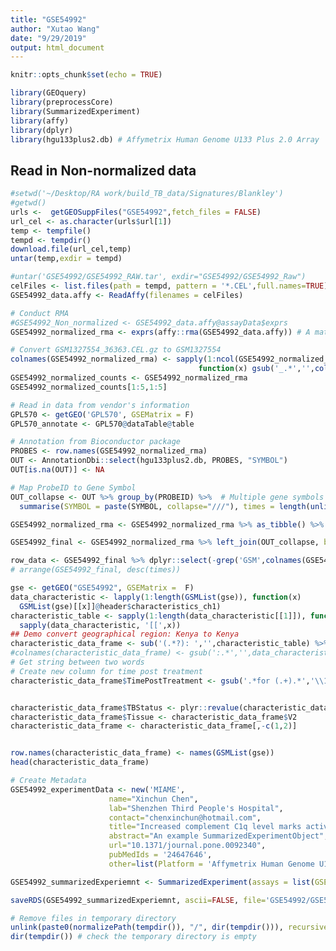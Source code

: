 ```yaml
---
title: "GSE54992"
author: "Xutao Wang"
date: "9/29/2019"
output: html_document
---
```


```r
knitr::opts_chunk$set(echo = TRUE)
```

```r
library(GEOquery)
library(preprocessCore)
library(SummarizedExperiment)
library(affy)
library(dplyr)
library(hgu133plus2.db) # Affymetrix Human Genome U133 Plus 2.0 Array
```

## Read in Non-normalized data
```r
#setwd('~/Desktop/RA work/build_TB_data/Signatures/Blankley')
#getwd()
urls <-  getGEOSuppFiles("GSE54992",fetch_files = FALSE)
url_cel <- as.character(urls$url[1])
temp <- tempfile()
tempd <- tempdir()
download.file(url_cel,temp)
untar(temp,exdir = tempd)

#untar('GSE54992/GSE54992_RAW.tar', exdir="GSE54992/GSE54992_Raw")
celFiles <- list.files(path = tempd, pattern = '*.CEL',full.names=TRUE);celFiles
GSE54992_data.affy <- ReadAffy(filenames = celFiles)

# Conduct RMA
#GSE54992_Non_normalized <- GSE54992_data.affy@assayData$exprs
GSE54992_normalized_rma <- exprs(affy::rma(GSE54992_data.affy)) # A matrix

# Convert GSM1327554_36363.CEL.gz to GSM1327554
colnames(GSE54992_normalized_rma) <- sapply(1:ncol(GSE54992_normalized_rma), 
                                          function(x) gsub('_.*','',colnames(GSE54992_normalized_rma)[x]))
GSE54992_normalized_counts <- GSE54992_normalized_rma
GSE54992_normalized_counts[1:5,1:5]
```

```r
# Read in data from vendor's information
GPL570 <- getGEO('GPL570', GSEMatrix = F)
GPL570_annotate <- GPL570@dataTable@table

# Annotation from Bioconductor package
PROBES <- row.names(GSE54992_normalized_rma) 
OUT <- AnnotationDbi::select(hgu133plus2.db, PROBES, "SYMBOL")
OUT[is.na(OUT)] <- NA

# Map ProbeID to Gene Symbol 
OUT_collapse <- OUT %>% group_by(PROBEID) %>%  # Multiple gene symbols map to the same ProbeID
  summarise(SYMBOL = paste(SYMBOL, collapse="///"), times = length(unlist(strsplit(SYMBOL, "///")))) 

GSE54992_normalized_rma <- GSE54992_normalized_rma %>% as_tibble() %>% mutate(ID_REF=row.names(GSE54992_normalized_rma))

GSE54992_final <- GSE54992_normalized_rma %>% left_join(OUT_collapse, by=c('ID_REF'='PROBEID')) %>% left_join(GPL570_annotate, by = c('ID_REF'='ID')) 

row_data <- GSE54992_final %>% dplyr::select(-grep('GSM',colnames(GSE54992_final))) %>% DataFrame()
# arrange(GSE54992_final, desc(times))
```

```r
gse <- getGEO("GSE54992", GSEMatrix =  F)
data_characteristic <- lapply(1:length(GSMList(gse)), function(x)  
  GSMList(gse)[[x]]@header$characteristics_ch1)
characteristic_table <- sapply(1:length(data_characteristic[[1]]), function(x) 
  sapply(data_characteristic, '[[',x)) 
## Demo convert geographical region: Kenya to Kenya
characteristic_data_frame <- sub('(.*?): ','',characteristic_table) %>% DataFrame()
#colnames(characteristic_data_frame) <- gsub(':.*','',data_characteristic[[1]])
# Get string between two words
# Create new column for time post treatment
characteristic_data_frame$TimePostTreatment <- gsub('.*for (.+).*','\\1',characteristic_data_frame$V1)


characteristic_data_frame$TBStatus <- plyr::revalue(characteristic_data_frame$V1,c('tuberculosis'='TB','TB patient after anti-tuberculosis treatment for 3 months'='TB_treatment','TB patient after anti-tuberculosis treatment for 6 months'='TB_treatment','latent tuberculosis infection'='latent','healthy donor'='control'))
characteristic_data_frame$Tissue <- characteristic_data_frame$V2
characteristic_data_frame <- characteristic_data_frame[,-c(1,2)]


row.names(characteristic_data_frame) <- names(GSMList(gse))
head(characteristic_data_frame)
```

```r
# Create Metadata
GSE54992_experimentData <- new('MIAME',
                      name="Xinchun Chen",
                      lab="Shenzhen Third People's Hospital",
                      contact="chenxinchun@hotmail.com",
                      title="Increased complement C1q level marks active disease in human tuberculosis.",
                      abstract="An example SummarizedExperimentObject",
                      url="10.1371/journal.pone.0092340",
                      pubMedIds = '24647646',
                      other=list(Platform = 'Affymetrix Human Genome U133 Plus 2.0 Array: GPL570'))

GSE54992_summarizedExperiemnt <- SummarizedExperiment(assays = list(GSE54992_normalized_counts= as.matrix(GSE54992_normalized_counts)), colData = characteristic_data_frame, rowData = row_data, metadata = list(GSE54992_experimentData)); GSE54992_summarizedExperiemnt

```

```r
saveRDS(GSE54992_summarizedExperiemnt, ascii=FALSE, file='GSE54992/GSE54992_summarizedExperiemnt.RDS')

# Remove files in temporary directory
unlink(paste0(normalizePath(tempdir()), "/", dir(tempdir())), recursive = TRUE)
dir(tempdir()) # check the temporary directory is empty
```




